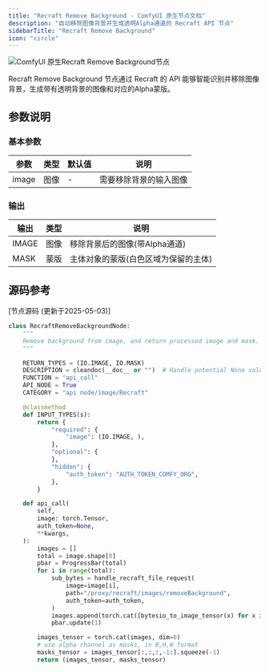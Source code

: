 ```yaml
---
title: "Recraft Remove Background - ComfyUI 原生节点文档"
description: "自动移除图像背景并生成透明Alpha通道的 Recraft API 节点"
sidebarTitle: "Recraft Remove Background"
icon: "circle"
---
```


![ComfyUI 原生Recraft Remove Background节点](/images/built-in-nodes/api_nodes/recraft/recraft-remove-background.jpg)

Recraft Remove Background 节点通过 Recraft 的 API 能够智能识别并移除图像背景，生成带有透明背景的图像和对应的Alpha蒙版。

## 参数说明

### 基本参数

| 参数 | 类型 | 默认值 | 说明 |
|-----|-----|-------|------|
| image | 图像 | - | 需要移除背景的输入图像 |

### 输出

| 输出 | 类型 | 说明 |
|-----|-----|------|
| IMAGE | 图像 | 移除背景后的图像(带Alpha通道) |
| MASK | 蒙版 | 主体对象的蒙版(白色区域为保留的主体) |

## 源码参考

[节点源码 (更新于2025-05-03)] 

```python
class RecraftRemoveBackgroundNode:
    """
    Remove background from image, and return processed image and mask.
    """

    RETURN_TYPES = (IO.IMAGE, IO.MASK)
    DESCRIPTION = cleandoc(__doc__ or "")  # Handle potential None value
    FUNCTION = "api_call"
    API_NODE = True
    CATEGORY = "api node/image/Recraft"

    @classmethod
    def INPUT_TYPES(s):
        return {
            "required": {
                "image": (IO.IMAGE, ),
            },
            "optional": {
            },
            "hidden": {
                "auth_token": "AUTH_TOKEN_COMFY_ORG",
            },
        }

    def api_call(
        self,
        image: torch.Tensor,
        auth_token=None,
        **kwargs,
    ):
        images = []
        total = image.shape[0]
        pbar = ProgressBar(total)
        for i in range(total):
            sub_bytes = handle_recraft_file_request(
                image=image[i],
                path="/proxy/recraft/images/removeBackground",
                auth_token=auth_token,
            )
            images.append(torch.cat([bytesio_to_image_tensor(x) for x in sub_bytes], dim=0))
            pbar.update(1)

        images_tensor = torch.cat(images, dim=0)
        # use alpha channel as masks, in B,H,W format
        masks_tensor = images_tensor[:,:,:,-1:].squeeze(-1)
        return (images_tensor, masks_tensor)

```